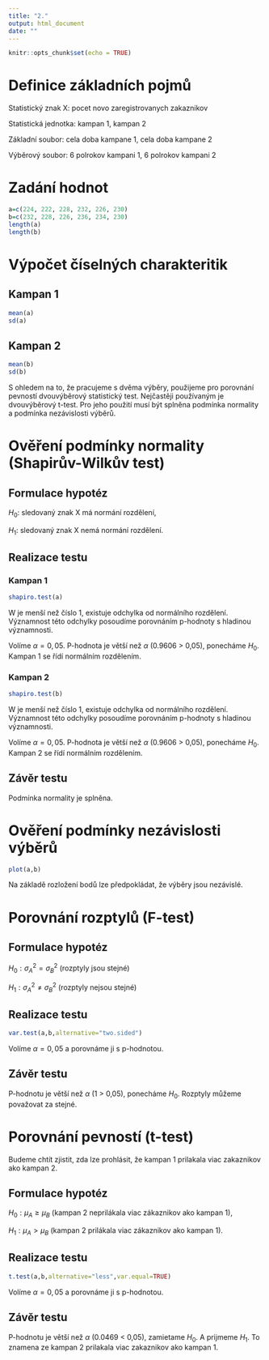 ---
title: "2."
output: html_document
date: ""
---

```{r setup, include=FALSE}
knitr::opts_chunk$set(echo = TRUE)
```


# Definice základních pojmů

Statistický znak X: pocet novo zaregistrovanych zakaznikov 

Statistická jednotka: kampan 1, kampan 2

Základní soubor: cela doba kampane 1, cela doba kampane 2

Výběrový soubor: 6 polrokov kampani 1, 6 polrokov kampani 2

# Zadání hodnot

```{r}
a=c(224, 222, 228, 232, 226, 230)
b=c(232, 228, 226, 236, 234, 230)
length(a)
length(b)
```

# Výpočet číselných charakteritik

## Kampan 1

```{r}
mean(a)
sd(a)
```

## Kampan 2

```{r}
mean(b)
sd(b)
```

S ohledem na to, že pracujeme s dvěma výběry, použijeme pro porovnání pevností dvouvýběrový statistický test. Nejčastěji používaným je dvouvýběrový t-test. Pro jeho použití musí být splněna podmínka normality a podmínka nezávislosti výběrů.

# Ověření podmínky normality (Shapirův-Wilkův test)

## Formulace hypotéz

$H_0$: sledovaný znak X má normání rozdělení,

$H_1$: sledovaný znak X nemá normání rozdělení.

## Realizace testu

### Kampan 1

```{r}
shapiro.test(a)
```

W je menší než číslo 1, existuje odchylka od normálního rozdělení. Významnost této odchylky posoudíme porovnáním p-hodnoty s hladinou významnosti.

Volíme $\alpha=0{,}05$. P-hodnota je větší než $\alpha$ (0.9606 > 0,05), ponecháme $H_0$. Kampan 1 se řídí normálním rozdělením.

### Kampan 2 

```{r}
shapiro.test(b)
```

W je menší než číslo 1, existuje odchylka od normálního rozdělení. Významnost této odchylky posoudíme porovnáním p-hodnoty s hladinou významnosti.

Volíme $\alpha=0{,}05$. P-hodnota je větší než $\alpha$ (0.9606 > 0,05), ponecháme $H_0$. Kampan 2 se řídí normálním rozdělením.

## Závěr testu

Podmínka normality je splněna.

# Ověření podmínky nezávislosti výběrů

```{r}
plot(a,b)
```

Na základě rozložení bodů lze předpokládat, že výběry jsou nezávislé. 

# Porovnání rozptylů (F-test)

## Formulace hypotéz

$H_0:\sigma_A^2 = \sigma_B^2$ (rozptyly jsou stejné)

$H_1:\sigma_A^2 \neq \sigma_B^2$ (rozptyly nejsou stejné)

## Realizace testu

```{r}
var.test(a,b,alternative="two.sided")
```

Volíme $\alpha=0{,}05$ a porovnáme ji s p-hodnotou.

## Závěr testu

P-hodnotu je větší než $\alpha$ (1 > 0,05), ponecháme $H_0$. Rozptyly můžeme považovat za stejné. 

# Porovnání pevností (t-test)

Budeme chtít zjistit, zda lze prohlásit, že kampan 1 prilakala viac zakaznikov ako kampan 2.

## Formulace hypotéz

$H_0:\mu_A \geq \mu_B$ (kampan 2 neprilákala viac zákaznikov ako kampan 1),

$H_1:\mu_A > \mu_B$ (kampan 2 prilákala viac zákaznikov ako kampan 1).

## Realizace testu

```{r}
t.test(a,b,alternative="less",var.equal=TRUE)
```

Volíme $\alpha=0{,}05$ a porovnáme ji s p-hodnotou.

## Závěr testu

P-hodnotu je větší než $\alpha$ (0.0469 < 0,05), zamietame $H_0$. A prijmeme $H_1$. To znamena ze kampan 2 prilakala viac zakaznikov ako kampan 1.




















